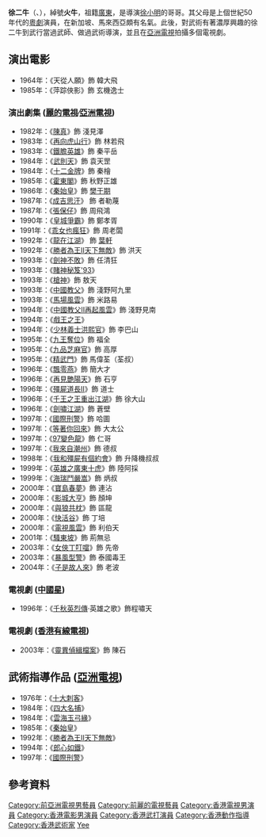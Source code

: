 '''徐二牛'''（{{lang-en|Simon Chui Yee-Ang}}、{{bd|}}），綽號'''火牛'''，祖籍[[廣東|廣東]]，是導演[[徐小明|徐小明]]的哥哥。其父母是上個世紀50年代的[[粵劇|粵劇]]演員，在新加坡、馬來西亞頗有名氣。此後，對武術有著濃厚興趣的徐二牛到武行當過武師、做過武術導演，並且在[[亞洲電視|亞洲電視]]拍攝多個電視劇。

== 演出電影 ==
*1964年：《天從人願》飾 韓大飛
*1985年：《萍踪俠影》飾 玄機逸士

=== 演出劇集 ([[麗的電視|麗的電視]]∕[[亞洲電視|亞洲電視]]) ===
*1982年：《[[陳真_(電視劇)|陳真]]》飾 淺見澤
*1983年：《[[再向虎山行|再向虎山行]]》飾 林若飛
*1983年：《[[鐵膽英雄|鐵膽英雄]]》飾 秦平岳
*1984年：《[[武則天_(1984年電視劇)|武則天]]》飾 袁天罡
*1984年：《[[十二金牌|十二金牌]]》飾 秦檜
*1985年：《[[霍東閣_(電視劇)|霍東閣]]》飾 秋野正雄
*1986年：《[[秦始皇_(香港電視劇)|秦始皇]]》飾 [[樊于期|樊于期]]
*1987年：《[[成吉思汗_(亞洲電視劇集)|成吉思汗]]》 飾 者勒蔑
*1987年：《[[張保仔_(1988年電視劇)|張保仔]]》飾 周飛鴻
*1990年：《[[皇城爭霸|皇城爭霸]]》飾 鄭孝胥
*1991年：《[[乖女也瘋狂|乖女也瘋狂]]》飾 周老闆
*1992年：《[[龍在江湖_(電視劇)|龍在江湖]]》 飾 [[葉問|葉軒]]
*1992年：《[[勝者為王II天下無敵|勝者為王II天下無敵]]》飾 洪天
*1993年：《[[劍神不敗|劍神不敗]]》飾 任清狂
*1993年：《[[賭神秘笈'93|賭神秘笈'93]]》
*1993年：《[[槍神_(電視劇)|槍神]]》飾 敖天
*1993年：《[[中國教父|中國教父]]》飾 淺野阿九里
*1993年：《[[馬場風雲_(電視劇)|馬場風雲]]》飾 米路易
*1994年：《[[中國教父Ⅱ再起風雲|中國教父Ⅱ再起風雲]]》飾 淺野見南
*1994年：《[[戲王之王_(電視劇)|戲王之王]]》
*1994年：《[[少林義士洪熙官|少林義士洪熙官]]》飾 李巴山
*1995年：《[[九王奪位|九王奪位]]》飾 福全
*1995年：《[[九品芝麻官(電視劇)|九品芝麻官]]》飾 高厚
*1995年：《[[精武門_(電視劇)|精武門]]》飾 馬偉荃（荃叔）
*1996年：《[[飄零燕_(電視劇)|飄零燕]]》飾 簡大才
*1996年：《[[再見艷陽天|再見艷陽天]]》飾 石亨
*1996年：《[[殭屍道長II|殭屍道長II]]》飾 道士
*1996年：《[[千王之王重出江湖|千王之王重出江湖]]》飾 徐大山
*1996年：《[[劍嘯江湖|劍嘯江湖]]》飾 蒼壁
*1997年：《[[國際刑警_(1997年電視劇)|國際刑警]]》飾 哈圖
*1997年：《[[等著你回來|等著你回來]]》飾 大太公
*1997年：《[[97變色龍|97變色龍]]》飾 仁哥
*1997年：《[[我來自潮州|我來自潮州]]》飾 德叔
*1998年：《[[我和殭屍有個約會|我和殭屍有個約會]]》飾 升降機叔叔
*1999年：《[[英雄之廣東十虎|英雄之廣東十虎]]》飾 陸阿採
*1999年：《[[海瑞鬥嚴嵩|海瑞鬥嚴嵩]]》飾 炳叔
*2000年：《[[寶島春夢|寶島春夢]]》飾 連沾
*2000年：《[[影城大亨|影城大亨]]》飾 顏坤
*2000年：《[[與狼共枕|與狼共枕]]》飾 區龍
*2000年：《[[快活谷_(電視劇)|快活谷]]》飾 丁培
*2000年：《[[電視風雲|電視風雲]]》飾 利伯天
*2001年：《[[騷東坡|騷東坡]]》飾 荊無忌
*2003年：《[[女俠丁叮噹|女俠丁叮噹]]》飾 先帝
*2003年：《[[暴風型警|暴風型警]]》飾 泰國毒王
*2004年：《[[子是故人來|子是故人來]]》飾 老波

=== 電視劇 ([[中國星|中國星]]) ===
*1996年：《[[千秋英烈傳|千秋英烈傳]]·英雄之歌》飾程嘯天

=== 電視劇 ([[香港有線電視|香港有線電視]]) ===
*2003年：《[[靈異偵緝檔案|靈異偵緝檔案]]》飾 陳石

== 武術指導作品 ([[亞洲電視|亞洲電視]]) ==
*1976年：《[[十大刺客|十大刺客]]》
*1984年：《[[四大名捕　(亞洲電視劇)|四大名捕]]》
*1984年：《[[雲海玉弓緣　(亞洲電視劇)|雲海玉弓緣]]》
*1985年：《[[秦始皇　(香港電視劇)|秦始皇]]》
*1992年：《[[勝者為王II天下無敵|勝者為王II天下無敵]]》
*1994年：《[[郎心如鐵_(1994年電視劇)|郎心如鐵]]》
*1997年：《[[國際刑警　(1997年電視劇)|國際刑警]]》
== 參考資料 ==
{{reflist}}

{{DEFAULTSORT:Chui}}
[[Category:前亞洲電視男藝員|Category:前亞洲電視男藝員]]
[[Category:前麗的電視藝員|Category:前麗的電視藝員]]
[[Category:香港電視男演員|Category:香港電視男演員]]
[[Category:香港電影男演員|Category:香港電影男演員]]
[[Category:香港武打演員|Category:香港武打演員]]
[[Category:香港動作指導|Category:香港動作指導]]
[[Category:香港武術家|Category:香港武術家]]
[[Category:徐姓|Yee]]